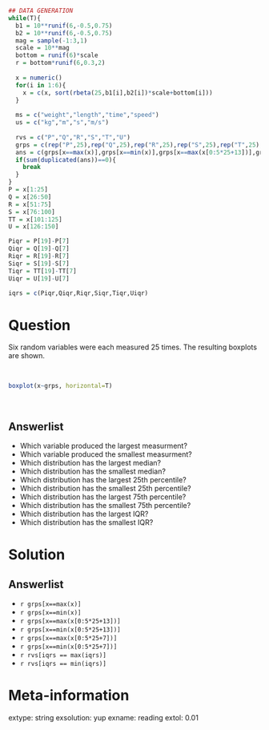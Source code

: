 ```r
## DATA GENERATION
while(T){
  b1 = 10**runif(6,-0.5,0.75)
  b2 = 10**runif(6,-0.5,0.75)
  mag = sample(-1:3,1)
  scale = 10**mag
  bottom = runif(6)*scale
  r = bottom*runif(6,0.3,2)
  
  x = numeric()
  for(i in 1:6){
    x = c(x, sort(rbeta(25,b1[i],b2[i])*scale+bottom[i]))
  }
  
  ms = c("weight","length","time","speed")
  us = c("kg","m","s","m/s")
  
  rvs = c("P","Q","R","S","T","U")
  grps = c(rep("P",25),rep("Q",25),rep("R",25),rep("S",25),rep("T",25),rep("U",25))
  ans = c(grps[x==max(x)],grps[x==min(x)],grps[x==max(x[0:5*25+13])],grps[x==min(x[0:5*25+13])])
  if(sum(duplicated(ans))==0){
    break
  }
}
P = x[1:25]
Q = x[26:50]
R = x[51:75]
S = x[76:100]
TT = x[101:125]
U = x[126:150]

Piqr = P[19]-P[7]
Qiqr = Q[19]-Q[7]
Riqr = R[19]-R[7]
Siqr = S[19]-S[7]
Tiqr = TT[19]-TT[7]
Uiqr = U[19]-U[7]

iqrs = c(Piqr,Qiqr,Riqr,Siqr,Tiqr,Uiqr)

```

Question
========
Six random variables were each measured 25 times. The resulting boxplots are shown.

\
```r
boxplot(x~grps, horizontal=T)
```
\

Answerlist
-------
* Which variable produced the largest measurment?
* Which variable produced the smallest measurment?
* Which distribution has the largest median?
* Which distribution has the smallest median?
* Which distribution has the largest 25th percentile?
* Which distribution has the smallest 25th percentile?
* Which distribution has the largest 75th percentile?
* Which distribution has the smallest 75th percentile?
* Which distribution has the largest IQR?
* Which distribution has the smallest IQR?

Solution
========

Answerlist
-------
* `r grps[x==max(x)]`
* `r grps[x==min(x)]`
* `r grps[x==max(x[0:5*25+13])]`
* `r grps[x==min(x[0:5*25+13])]`
* `r grps[x==max(x[0:5*25+7])]`
* `r grps[x==min(x[0:5*25+7])]`
* `r rvs[iqrs == max(iqrs)]`
* `r rvs[iqrs == min(iqrs)]`


Meta-information
============
extype: string
exsolution: yup
exname: reading
extol: 0.01
